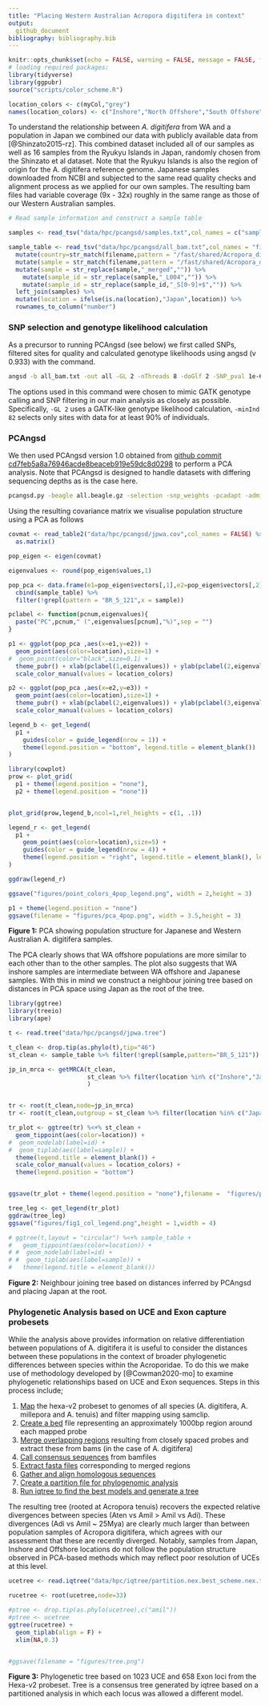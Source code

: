 ```yaml
---
title: "Placing Western Australian Acropora digitifera in context"
output: 
  github_document
bibliography: bibliography.bib
---
```


```r
knitr::opts_chunk$set(echo = FALSE, warning = FALSE, message = FALSE, fig.retina = 2)
# loading required packages:
library(tidyverse)
library(ggpubr)
source("scripts/color_scheme.R")

location_colors <- c(myCol,"grey")
names(location_colors) <- c("Inshore","North Offshore","South Offshore","Japan")
```

To understand the relationship between *A. digitifera* from WA and a population in Japan we combined our data with publicly available data from [@Shinzato2015-rz].  This combined dataset included all of our samples as well as 16 samples from the Ryukyu Islands in Japan, randomly chosen from the Shinzato et al dataset. Note that the Ryukyu Islands is also the region of origin for the A. digitifera reference genome. Japanese samples downloaded from NCBI and subjected to the same read quality checks and alignment process as we applied for our own samples.  The resulting bam files had variable coverage (9x - 32x) roughly in the same range as those of our Western Australian samples.

```r
# Read sample information and construct a sample table

samples <- read_tsv("data/hpc/pcangsd/samples.txt",col_names = c("sample_id","location","mapping_rate","mean_mapping_depth","genome_cov"))

sample_table <- read_tsv("data/hpc/pcangsd/all_bam.txt",col_names = "filename") %>%
  mutate(country=str_match(filename,pattern = "/fast/shared/Acropora_digitifera_wgs_bamfile/([A-Z]+)/")[,2]) %>% 
  mutate(sample = str_match(filename,pattern = "/fast/shared/Acropora_digitifera_wgs_bamfile/[A-Z]+/(.*)_aligned")[,2]) %>% 
  mutate(sample = str_replace(sample,"_merged","")) %>% 
    mutate(sample_id = str_replace(sample,"_L004","")) %>% 
    mutate(sample_id = str_replace(sample_id,"_S[0-9]+$","")) %>% 
  left_join(samples) %>% 
  mutate(location = ifelse(is.na(location),"Japan",location)) %>% 
  rownames_to_column("number")
```

### SNP selection and genotype likelihood calculation

As a precursor to running PCAngsd (see below) we first called SNPs, filtered sites for quality and calculated genotype likelihoods using angsd (v 0.933) with the command. 

```bash
angsd -b all_bam.txt -out all -GL 2 -nThreads 8 -doGlf 2 -SNP_pval 1e-6 -doMajorMinor 1 -doMaf 2 -doCounts 1 -minMaf 0.05 -minInd 82 -minMapQ 20 -minQ 20 -setMinDepth 910 -setMaxDepth 3000 -setMinDepthInd 3
```

The options used in this command were chosen to mimic GATK genotype calling and SNP filtering in our main analysis as closely as possible.  Specifically, `-GL 2` uses a GATK-like genotype likelihood calculation, `-minInd 82` selects only sites with data for at least 90% of individuals. 

### PCAngsd

We then used PCAngsd version 1.0 obtained from [github commit cd7feb5a8a76946acde8beaceb919e59dc8d0298](https://github.com/Rosemeis/pcangsd.git) to perform a PCA analysis.  Note that PCAngsd is designed to handle datasets with differing sequencing depths as is the case here. 

```bash
pcangsd.py -beagle all.beagle.gz -selection -snp_weights -pcadapt -admix -tree -maf_save -pi_save -dosage_save -sites_save -threads 32 -out jpwa
```

Using the resulting covariance matrix we visualise population structure using a PCA as follows

```r
covmat <- read_table2("data/hpc/pcangsd/jpwa.cov",col_names = FALSE) %>% 
  as.matrix()

pop_eigen <- eigen(covmat)

eigenvalues <- round(pop_eigen$values,1)

pop_pca <- data.frame(e1=pop_eigen$vectors[,1],e2=pop_eigen$vectors[,2],e3=pop_eigen$vectors[,3]) %>% 
  cbind(sample_table) %>% 
  filter(!grepl(pattern = "BR_5_121",x = sample))

pclabel <- function(pcnum,eigenvalues){
  paste("PC",pcnum," (",eigenvalues[pcnum],"%)",sep = "")
}

p1 <- ggplot(pop_pca ,aes(x=e1,y=e2)) + 
  geom_point(aes(color=location),size=1) + 
#  geom_point(color="black",size=0.1) +
  theme_pubr() + xlab(pclabel(1,eigenvalues)) + ylab(pclabel(2,eigenvalues)) +
  scale_color_manual(values = location_colors)

p2 <- ggplot(pop_pca ,aes(x=e2,y=e3)) + 
  geom_point(aes(color=location),size=1) + 
  theme_pubr() + xlab(pclabel(2,eigenvalues)) + ylab(pclabel(3,eigenvalues))+
  scale_color_manual(values = location_colors)

legend_b <- get_legend(
  p1 + 
    guides(color = guide_legend(nrow = 1)) +
    theme(legend.position = "bottom", legend.title = element_blank())
)

library(cowplot)
prow <- plot_grid(
  p1 + theme(legend.position = "none"),
  p2 + theme(legend.position = "none"))


plot_grid(prow,legend_b,ncol=1,rel_heights = c(1, .1))
```

```r
legend_r <- get_legend(
  p1 + 
    geom_point(aes(color=location),size=5) + 
    guides(color = guide_legend(nrow = 4)) +
    theme(legend.position = "right", legend.title = element_blank(), legend.key.size = unit(7,"mm"))
)

ggdraw(legend_r)

ggsave("figures/point_colors_4pop_legend.png", width = 2,height = 3)

p1 + theme(legend.position = "none") 
ggsave(filename = "figures/pca_4pop.png", width = 3.5,height = 3)
```


**Figure 1:** PCA showing population structure for Japanese and Western Australian A. digitifera samples. 

The PCA clearly shows that WA offshore populations are more similar to each other than to the other samples.  The plot also suggests that WA inshore samples are intermediate between WA offshore and Japanese samples.  With this in mind we construct a neighbour joining tree based on distances in PCA space using Japan as the root of the tree. 

```r
library(ggtree)
library(treeio)
library(ape)

t <- read.tree("data/hpc/pcangsd/jpwa.tree")

t_clean <- drop.tip(as.phylo(t),tip="46")
st_clean <- sample_table %>% filter(!grepl(sample,pattern="BR_5_121"))

jp_in_mrca <- getMRCA(t_clean,
                      st_clean %>% filter(location %in% c("Inshore","Japan")) %>% pull(number) %>% as.character()
                      )


tr <- root(t_clean,node=jp_in_mrca)
tr <- root(t_clean,outgroup = st_clean %>% filter(location %in% c("Japan")) %>% pull(number) %>% as.character())

tr_plot <- ggtree(tr) %<+% st_clean + 
  geom_tippoint(aes(color=location)) +
#  geom_nodelab(label=id) +
#  geom_tiplab(aes(label=sample)) +
  theme(legend.title = element_blank()) +
  scale_color_manual(values = location_colors) +
  theme(legend.position = "bottom")


ggsave(tr_plot + theme(legend.position = "none"),filename =  "figures/pcangst_tree.png",width = 3,height = 4)

tree_leg <- get_legend(tr_plot)
ggdraw(tree_leg)
ggsave("figures/fig1_col_legend.png",height = 1,width = 4)

# ggtree(t,layout = "circular") %<+% sample_table + 
#   geom_tippoint(aes(color=location)) +
# #  geom_nodelab(label=id) +
# #  geom_tiplab(aes(label=sample)) +
#   theme(legend.title = element_blank())
```

**Figure 2:** Neighbour joining tree based on distances inferred by PCAngsd and placing Japan at the root. 

### Phylogenetic Analysis based on UCE and Exon capture probesets

While the analysis above provides information on relative differentiation between populations of A. digitifera it is useful to consider the distances between these populations in the context of broader phylogenetic differences between species within the Acroporidae. To do this we make use of methodology developed by [@Cowman2020-mo] to examine phylogenetic relationships based on UCE and Exon sequences. Steps in this process include;

1. [Map](scripts/bash/iqtree/02_map_probes.sh) the hexa-v2 probeset to genomes of all species (A. digitifera, A. millepora and A. tenuis) and filter mapping using samclip.
2. [Create a bed](scripts/bash/iqtree/03_sam2bed.sh) file representing an approximately 1000bp region around each mapped probe
3. [Merge overlapping regions](scripts/bash/iqtree/04_extract_bams.sh) resulting from closely spaced probes and extract these from bams (in the case of A. digitifera)
4. [Call consensus sequences](scripts/bash/iqtree/05_call_consensus.sh) from bamfiles
5. [Extract fasta files](scripts/bash/iqtree/06_extract_uces.sh) corresponding to merged regions
6. [Gather and align homologous sequences](scripts/bash/iqtree/07_gather_uces.sh) 
7. [Create a partition file for phylogenomic analysis](scripts/bash/iqtree/08_make_partitions.sh)
8. [Run iqtree to find the best models and generate a tree](scripts/bash/iqtree/09_iqtree.sh)

The resulting tree (rooted at Acropora tenuis) recovers the expected relative divergences between species (Aten vs Amil > Amil vs Adi).  These divergences (Adi vs Amil ~ 25Mya) are clearly much larger than between population samples of Acropora digitifera, which agrees with our assessment that these are recently diverged.  Notably, samples from Japan, Inshore and Offshore locations do not follow the population structure observed in PCA-based methods which may reflect poor resolution of UCEs at this level. 

```r
ucetree <- read.iqtree("data/hpc/iqtree/partition.nex.best_scheme.nex.treefile")

rucetree <- root(ucetree,node=33)

#ptree <- drop.tip(as.phylo(ucetree),c("amil"))
#ptree <- ucetree
ggtree(rucetree) +
  geom_tiplab(align = F) +
  xlim(NA,0.3)


#ggsave(filename = "figures/tree.png")
```

**Figure 3:** Phylogenetic tree based on 1023 UCE and 658 Exon loci from the Hexa-v2 probeset. Tree is a consensus tree generated by iqtree based on a partitioned analysis in which each locus was allowed a different model. 




